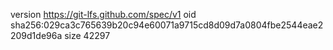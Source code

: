 version https://git-lfs.github.com/spec/v1
oid sha256:029ca3c765639b20c94e60071a9715cd8d09d7a0804fbe2544eae2209d1de96a
size 42297
